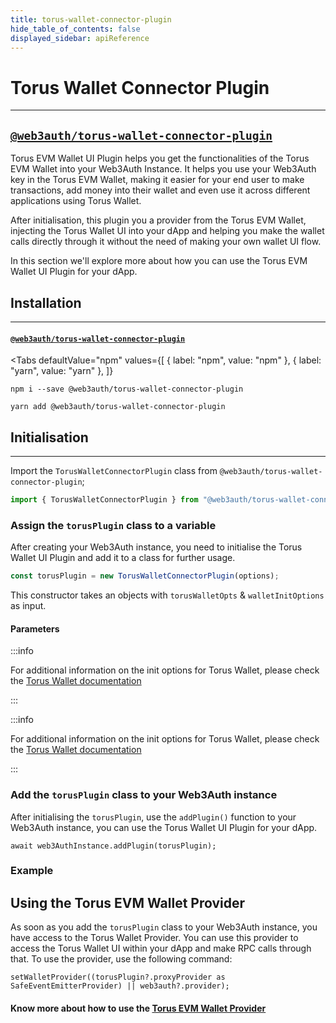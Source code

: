 ```yaml
---
title: torus-wallet-connector-plugin
hide_table_of_contents: false
displayed_sidebar: apiReference
---
```


# Torus Wallet Connector Plugin

---

## [`@web3auth/torus-wallet-connector-plugin`](https://npmjs.com/package/@web3auth/torus-wallet-connector-plugin)



Torus EVM Wallet UI Plugin helps you get the functionalities of the Torus EVM Wallet into your Web3Auth Instance. It helps you use your Web3Auth key
in the Torus EVM Wallet, making it easier for your end user to make transactions, add money into their wallet and even use it across different
applications using Torus Wallet.

After initialisation, this plugin you a provider from the Torus EVM Wallet, injecting the Torus Wallet UI into your dApp and helping you make the
wallet calls directly through it without the need of making your own wallet UI flow.

In this section we'll explore more about how you can use the Torus EVM Wallet UI Plugin for your dApp.

## Installation

---

#### [`@web3auth/torus-wallet-connector-plugin`](https://www.npmjs.com/package/@web3auth/torus-wallet-connector-plugin)

<Tabs
  defaultValue="npm"
  values={[
    { label: "npm", value: "npm" },
    { label: "yarn", value: "yarn" },
  ]}
>

<TabItem value="npm">

```shell
npm i --save @web3auth/torus-wallet-connector-plugin
```

</TabItem>

<TabItem value="yarn">

```shell
yarn add @web3auth/torus-wallet-connector-plugin
```

</TabItem>

</Tabs>

## Initialisation

---

Import the `TorusWalletConnectorPlugin` class from `@web3auth/torus-wallet-connector-plugin`;

```javascript
import { TorusWalletConnectorPlugin } from "@web3auth/torus-wallet-connector-plugin";
```

### Assign the `torusPlugin` class to a variable

After creating your Web3Auth instance, you need to initialise the Torus Wallet UI Plugin and add it to a class for further usage.

```javascript
const torusPlugin = new TorusWalletConnectorPlugin(options);
```

This constructor takes an objects with `torusWalletOpts` & `walletInitOptions` as input.

#### Parameters

:::info

For additional information on the init options for Torus Wallet, please check the
[Torus Wallet documentation](https://docs.tor.us/wallet/api-reference/class#init)

:::

<PluginConfig />
<PluginWhitelabelConfig />

:::info

For additional information on the init options for Torus Wallet, please check the
[Torus Wallet documentation](https://docs.tor.us/wallet/api-reference/class#init)

:::

### Add the `torusPlugin` class to your Web3Auth instance

After initialising the `torusPlugin`, use the `addPlugin()` function to your Web3Auth instance, you can use the Torus Wallet UI Plugin for your dApp.

```
await web3AuthInstance.addPlugin(torusPlugin);
```

### Example

<PluginsExample />

## Using the Torus EVM Wallet Provider

As soon as you add the `torusPlugin` class to your Web3Auth instance, you have access to the Torus Wallet Provider. You can use this provider to
access the Torus Wallet UI within your dApp and make RPC calls through that. To use the provider, use the following command:

```
setWalletProvider((torusPlugin?.proxyProvider as SafeEventEmitterProvider) || web3auth?.provider);
```

#### Know more about how to use the [Torus EVM Wallet Provider](https://docs.tor.us/wallet/api-reference/ethereum-api#provider)
